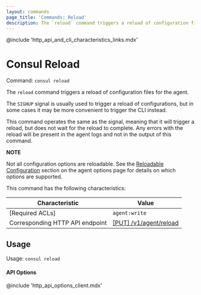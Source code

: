 ```yaml
---
layout: commands
page_title: 'Commands: Reload'
description: The `reload` command triggers a reload of configuration files for the agent.
---
```


@include 'http_api_and_cli_characteristics_links.mdx'

# Consul Reload

Command: `consul reload`

The `reload` command triggers a reload of configuration files for the agent.

The `SIGHUP` signal is usually used to trigger a reload of configurations,
but in some cases it may be more convenient to trigger the CLI instead.

This command operates the same as the signal, meaning that it will trigger
a reload, but does not wait for the reload to complete. Any errors with the
reload will be present in the agent logs and not in the output of this command.

**NOTE**

Not all configuration options are reloadable. See the
[Reloadable Configuration](/docs/agent/config#reloadable-configuration)
section on the agent options page for details on which options are supported.

This command has the following characteristics:

| Characteristic | Value |
| -------------- | ----- |
| [Required ACLs] | `agent:write` |
| Corresponding HTTP API endpoint | [\[PUT\] /v1/agent/reload](/api-docs/agent#reload-agent) |

## Usage

Usage: `consul reload`

#### API Options

@include 'http_api_options_client.mdx'
